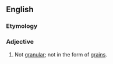 ==English==

===Etymology===
{{prefix|en|non|granular}}

===Adjective===
{{en-adj|-}}

# Not [[granular]]; not in the form of [[grain]]s.